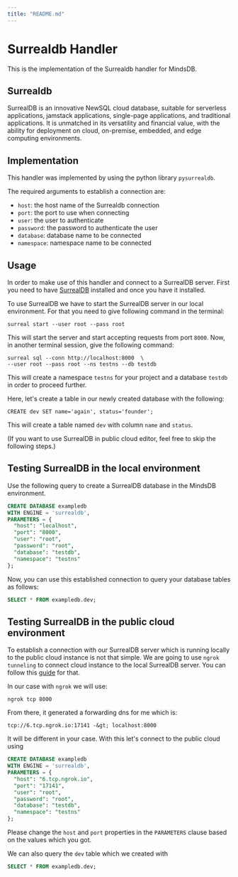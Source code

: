 ```yaml
---
title: "README.md"
---
```


# Surrealdb Handler

This is the implementation of the Surrealdb handler for MindsDB.

## Surrealdb

SurrealDB is an innovative NewSQL cloud database, suitable for serverless applications,
jamstack applications, single-page applications, and traditional applications.
It is unmatched in its versatility and financial value, with the ability for deployment on cloud,
on-premise, embedded, and edge computing environments.

## Implementation

This handler was implemented by using the python library `pysurrealdb`.

The required arguments to establish a connection are:

* `host`: the host name of the Surrealdb connection
* `port`: the port to use when connecting
* `user`: the user to authenticate
* `password`: the password to authenticate the user
* `database`: database name to be connected
* `namespace`: namespace name to be connected

## Usage

In order to make use of this handler and connect to a SurrealDB server. First you need to have [SurrealDB](https://surrealdb.com/install) installed and once you have it installed.

To use SurrealDB we have to start the SurrealDB server in our local environment. For that you need to give following command in the terminal:
```
surreal start --user root --pass root
```

This will start the server and start accepting requests from port `8000`. Now, in another terminal session, give the following command:
```
surreal sql --conn http://localhost:8000  \
--user root --pass root --ns testns --db testdb
```

This will create a namespace `testns` for your project and a database `testdb` in order to proceed further.

Here, let's create a table in our newly created database with the following:
```
CREATE dev SET name='again', status='founder';
```

This will create a table named `dev` with column `name` and `status`.

(If you want to use SurrealDB in public cloud editor, feel free to skip the following steps.)

## Testing SurrealDB in the local environment

Use the following query to create a SurrealDB database in the MindsDB environment.

```sql
CREATE DATABASE exampledb
WITH ENGINE = 'surrealdb',
PARAMETERS = {
  "host": "localhost",
  "port": "8000",
  "user": "root",
  "password": "root",
  "database": "testdb",
  "namespace": "testns"
};
```

Now, you can use this established connection to query your database tables as follows:

```sql
SELECT * FROM exampledb.dev;
```

## Testing SurrealDB in the public cloud environment

To establish a connection with our SurrealDB server which is running locally to the public cloud instance is not that simple. We are going to use `ngrok tunneling` to connect cloud instance to the local SurrealDB server. You can follow this [guide](https://docs.mindsdb.com/sql/create/database#making-your-local-database-available-to-mindsdb) for that.

In our case with `ngrok` we will use:
```
ngrok tcp 8000
```

From there, it generated a forwarding dns for me which is:
```
tcp://6.tcp.ngrok.io:17141 -&gt; localhost:8000
```

It will be different in your case. With this let's connect to the public cloud using

```sql
CREATE DATABASE exampledb
WITH ENGINE = 'surrealdb',
PARAMETERS = {
  "host": "6.tcp.ngrok.io",
  "port": "17141",
  "user": "root",
  "password": "root",
  "database": "testdb",
  "namespace": "testns"
};
```

Please change the `host` and `port` properties in the `PARAMETERS` clause based on the values which you got.

We can also query the `dev` table which we created with
```sql
SELECT * FROM exampledb.dev;
```
